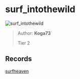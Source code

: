 
# surf_intothewild

![surf_intothewild](https://raw.githubusercontent.com/Sayt123/SurfMapPics/Maps-and-bonuses/csgo/surf_intothewild.jpg)

> Author: **Koga73**
>
> Tier 2

## Records

[surfheaven](https://surfheaven.eu/map/surf_intothewild)
